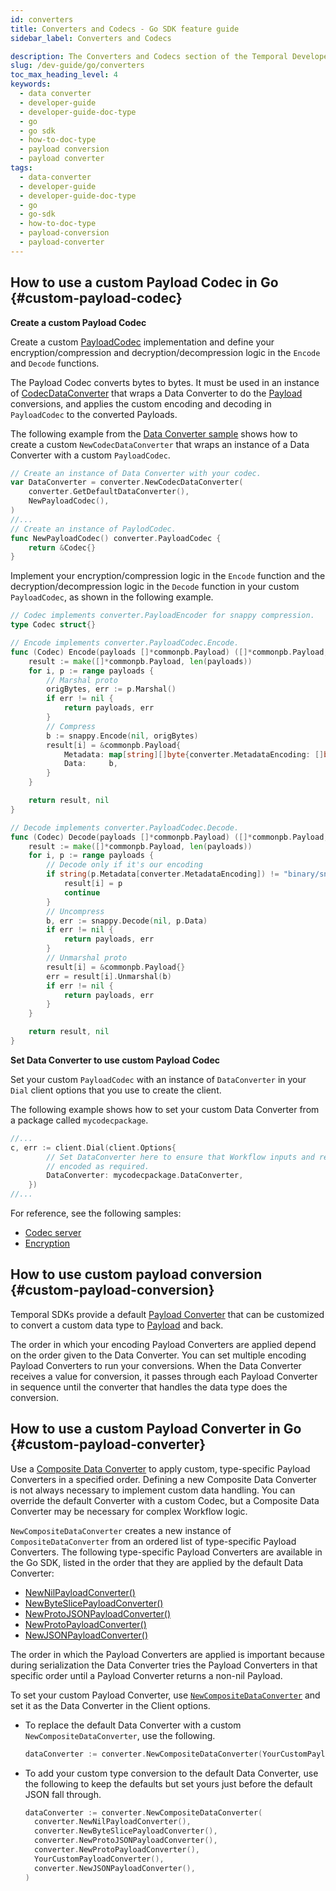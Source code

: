 ```yaml
---
id: converters
title: Converters and Codecs - Go SDK feature guide
sidebar_label: Converters and Codecs

description: The Converters and Codecs section of the Temporal Developer's guide provides guidance on how to support compression, encryption, and other special data handling by implementing custom converters and codecs.
slug: /dev-guide/go/converters
toc_max_heading_level: 4
keywords:
  - data converter
  - developer-guide
  - developer-guide-doc-type
  - go
  - go sdk
  - how-to-doc-type
  - payload conversion
  - payload converter
tags:
  - data-converter
  - developer-guide
  - developer-guide-doc-type
  - go
  - go-sdk
  - how-to-doc-type
  - payload-conversion
  - payload-converter
---
```


## How to use a custom Payload Codec in Go {#custom-payload-codec}

**Create a custom Payload Codec**

Create a custom [PayloadCodec](https://pkg.go.dev/go.temporal.io/sdk/converter#PayloadCodec) implementation and define your encryption/compression and decryption/decompression logic in the `Encode` and `Decode` functions.

The Payload Codec converts bytes to bytes.
It must be used in an instance of [CodecDataConverter](https://pkg.go.dev/go.temporal.io/sdk/converter#CodecDataConverter) that wraps a Data Converter to do the [Payload](/dataconversion#payload) conversions, and applies the custom encoding and decoding in `PayloadCodec` to the converted Payloads.

The following example from the [Data Converter sample](https://github.com/temporalio/samples-go/blob/main/codec-server/data_converter.go) shows how to create a custom `NewCodecDataConverter` that wraps an instance of a Data Converter with a custom `PayloadCodec`.

```go
// Create an instance of Data Converter with your codec.
var DataConverter = converter.NewCodecDataConverter(
	converter.GetDefaultDataConverter(),
	NewPayloadCodec(),
)
//...
// Create an instance of PaylodCodec.
func NewPayloadCodec() converter.PayloadCodec {
	return &Codec{}
}
```

Implement your encryption/compression logic in the `Encode` function and the decryption/decompression logic in the `Decode` function in your custom `PayloadCodec`, as shown in the following example.

```go
// Codec implements converter.PayloadEncoder for snappy compression.
type Codec struct{}

// Encode implements converter.PayloadCodec.Encode.
func (Codec) Encode(payloads []*commonpb.Payload) ([]*commonpb.Payload, error) {
	result := make([]*commonpb.Payload, len(payloads))
	for i, p := range payloads {
		// Marshal proto
		origBytes, err := p.Marshal()
		if err != nil {
			return payloads, err
		}
		// Compress
		b := snappy.Encode(nil, origBytes)
		result[i] = &commonpb.Payload{
			Metadata: map[string][]byte{converter.MetadataEncoding: []byte("binary/snappy")},
			Data:     b,
		}
	}

	return result, nil
}

// Decode implements converter.PayloadCodec.Decode.
func (Codec) Decode(payloads []*commonpb.Payload) ([]*commonpb.Payload, error) {
	result := make([]*commonpb.Payload, len(payloads))
	for i, p := range payloads {
		// Decode only if it's our encoding
		if string(p.Metadata[converter.MetadataEncoding]) != "binary/snappy" {
			result[i] = p
			continue
		}
		// Uncompress
		b, err := snappy.Decode(nil, p.Data)
		if err != nil {
			return payloads, err
		}
		// Unmarshal proto
		result[i] = &commonpb.Payload{}
		err = result[i].Unmarshal(b)
		if err != nil {
			return payloads, err
		}
	}

	return result, nil
}
```

**Set Data Converter to use custom Payload Codec**

Set your custom `PayloadCodec` with an instance of `DataConverter` in your `Dial` client options that you use to create the client.

The following example shows how to set your custom Data Converter from a package called `mycodecpackage`.

```go
//...
c, err := client.Dial(client.Options{
		// Set DataConverter here to ensure that Workflow inputs and results are
		// encoded as required.
		DataConverter: mycodecpackage.DataConverter,
	})
//...
```

For reference, see the following samples:

- [Codec server](https://github.com/temporalio/samples-go/tree/main/codec-server)
- [Encryption](https://github.com/temporalio/samples-go/tree/main/encryption)

## How to use custom payload conversion {#custom-payload-conversion}

Temporal SDKs provide a default [Payload Converter](/dataconversion#payload-converter) that can be customized to convert a custom data type to [Payload](/dataconversion#payload) and back.

The order in which your encoding Payload Converters are applied depend on the order given to the Data Converter.
You can set multiple encoding Payload Converters to run your conversions.
When the Data Converter receives a value for conversion, it passes through each Payload Converter in sequence until the converter that handles the data type does the conversion.

## How to use a custom Payload Converter in Go {#custom-payload-converter}

Use a [Composite Data Converter](https://pkg.go.dev/go.temporal.io/sdk/converter#CompositeDataConverter) to apply custom, type-specific Payload Converters in a specified order.
Defining a new Composite Data Converter is not always necessary to implement custom data handling.
You can override the default Converter with a custom Codec, but a Composite Data Converter may be necessary for complex Workflow logic.

`NewCompositeDataConverter` creates a new instance of `CompositeDataConverter` from an ordered list of type-specific Payload Converters.
The following type-specific Payload Converters are available in the Go SDK, listed in the order that they are applied by the default Data Converter:

- [NewNilPayloadConverter()](https://pkg.go.dev/go.temporal.io/sdk/converter#NilPayloadConverter.ToString)
- [NewByteSlicePayloadConverter()](https://pkg.go.dev/go.temporal.io/sdk/converter#ByteSlicePayloadConverter)
- [NewProtoJSONPayloadConverter()](https://pkg.go.dev/go.temporal.io/sdk/converter#ProtoJSONPayloadConverter)
- [NewProtoPayloadConverter()](https://pkg.go.dev/go.temporal.io/sdk/converter#ProtoPayloadConverter)
- [NewJSONPayloadConverter()](https://pkg.go.dev/go.temporal.io/sdk/converter#JSONPayloadConverter)

The order in which the Payload Converters are applied is important because during serialization the Data Converter tries the Payload Converters in that specific order until a Payload Converter returns a non-nil Payload.

To set your custom Payload Converter, use [`NewCompositeDataConverter`](https://pkg.go.dev/go.temporal.io/sdk/converter#NewCompositeDataConverter) and set it as the Data Converter in the Client options.

- To replace the default Data Converter with a custom `NewCompositeDataConverter`, use the following.

  ```go
  dataConverter := converter.NewCompositeDataConverter(YourCustomPayloadConverter())
  ```

- To add your custom type conversion to the default Data Converter, use the following to keep the defaults but set yours just before the default JSON fall through.

  ```go
  dataConverter := converter.NewCompositeDataConverter(
    converter.NewNilPayloadConverter(),
    converter.NewByteSlicePayloadConverter(),
    converter.NewProtoJSONPayloadConverter(),
    converter.NewProtoPayloadConverter(),
    YourCustomPayloadConverter(),
    converter.NewJSONPayloadConverter(),
  )
  ```
